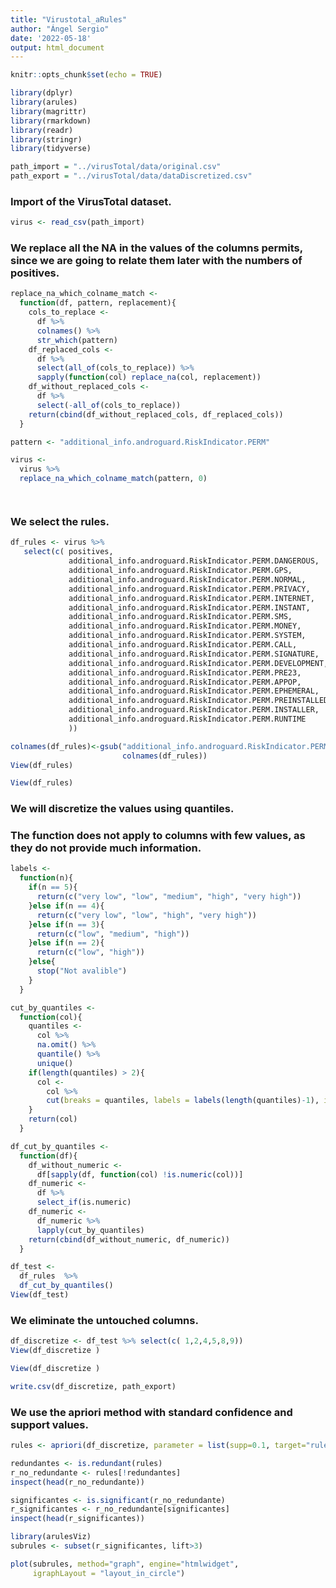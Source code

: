 ```yaml
---
title: "Virustotal_aRules"
author: "Ángel Sergio"
date: '2022-05-18'
output: html_document
---
```


```r
knitr::opts_chunk$set(echo = TRUE)
```

```r
library(dplyr)
library(arules)
library(magrittr)
library(rmarkdown)
library(readr)
library(stringr)
library(tidyverse)
```

```r
path_import = "../virusTotal/data/original.csv"
path_export = "../virusTotal/data/dataDiscretized.csv"
```

### Import of the VirusTotal dataset.

```r
virus <- read_csv(path_import)
```

### We replace all the NA in the values of the columns permits, since we are going to relate them later with the numbers of positives.

```r

 

replace_na_which_colname_match <- 
  function(df, pattern, replacement){
    cols_to_replace <- 
      df %>% 
      colnames() %>% 
      str_which(pattern)
    df_replaced_cols <- 
      df %>% 
      select(all_of(cols_to_replace)) %>% 
      sapply(function(col) replace_na(col, replacement))
    df_without_replaced_cols <- 
      df %>% 
      select(-all_of(cols_to_replace))
    return(cbind(df_without_replaced_cols, df_replaced_cols))
  }

pattern <- "additional_info.androguard.RiskIndicator.PERM"

virus <- 
  virus %>% 
  replace_na_which_colname_match(pattern, 0)




```

### We select the rules.

```r
df_rules <- virus %>%
   select(c( positives,
             additional_info.androguard.RiskIndicator.PERM.DANGEROUS,
             additional_info.androguard.RiskIndicator.PERM.GPS,
             additional_info.androguard.RiskIndicator.PERM.NORMAL,
             additional_info.androguard.RiskIndicator.PERM.PRIVACY,
             additional_info.androguard.RiskIndicator.PERM.INTERNET,
             additional_info.androguard.RiskIndicator.PERM.INSTANT,
             additional_info.androguard.RiskIndicator.PERM.SMS,
             additional_info.androguard.RiskIndicator.PERM.MONEY,
             additional_info.androguard.RiskIndicator.PERM.SYSTEM,
             additional_info.androguard.RiskIndicator.PERM.CALL,
             additional_info.androguard.RiskIndicator.PERM.SIGNATURE,
             additional_info.androguard.RiskIndicator.PERM.DEVELOPMENT,
             additional_info.androguard.RiskIndicator.PERM.PRE23,
             additional_info.androguard.RiskIndicator.PERM.APPOP,
             additional_info.androguard.RiskIndicator.PERM.EPHEMERAL,
             additional_info.androguard.RiskIndicator.PERM.PREINSTALLED,
             additional_info.androguard.RiskIndicator.PERM.INSTALLER,
             additional_info.androguard.RiskIndicator.PERM.RUNTIME
             ))

colnames(df_rules)<-gsub("additional_info.androguard.RiskIndicator.PERM.","",
                         colnames(df_rules))
View(df_rules)
```

```r
View(df_rules)
```

### We will discretize the values using quantiles.

### The function does not apply to columns with few values, as they do not provide much information.

```r

labels <- 
  function(n){
    if(n == 5){
      return(c("very low", "low", "medium", "high", "very high"))
    }else if(n == 4){
      return(c("very low", "low", "high", "very high"))
    }else if(n == 3){
      return(c("low", "medium", "high"))
    }else if(n == 2){
      return(c("low", "high"))
    }else{
      stop("Not avalible")
    }
  }

cut_by_quantiles <- 
  function(col){
    quantiles <- 
      col %>% 
      na.omit() %>% 
      quantile() %>% 
      unique()
    if(length(quantiles) > 2){
      col <- 
        col %>% 
        cut(breaks = quantiles, labels = labels(length(quantiles)-1), include.lowest = TRUE)
    }
    return(col)
  }

df_cut_by_quantiles <- 
  function(df){
    df_without_numeric <- 
      df[sapply(df, function(col) !is.numeric(col))]
    df_numeric <- 
      df %>% 
      select_if(is.numeric)
    df_numeric <- 
      df_numeric %>% 
      lapply(cut_by_quantiles)
    return(cbind(df_without_numeric, df_numeric))
  }

df_test <- 
  df_rules  %>% 
  df_cut_by_quantiles()
View(df_test)
```

### We eliminate the untouched columns.

```r
df_discretize <- df_test %>% select(c( 1,2,4,5,8,9))
View(df_discretize )
```

```r
View(df_discretize )
```

```r
write.csv(df_discretize, path_export)
```

### We use the apriori method with standard confidence and support values.

```r
rules <- apriori(df_discretize, parameter = list(supp=0.1, target="rules", conf=0.8))

```

```r
redundantes <- is.redundant(rules)
r_no_redundante <- rules[!redundantes]
inspect(head(r_no_redundante))

significantes <- is.significant(r_no_redundante)
r_significantes <- r_no_redundante[significantes]
inspect(head(r_significantes))

```

```r
library(arulesViz)
subrules <- subset(r_significantes, lift>3)

plot(subrules, method="graph", engine="htmlwidget", 
     igraphLayout = "layout_in_circle")
```
